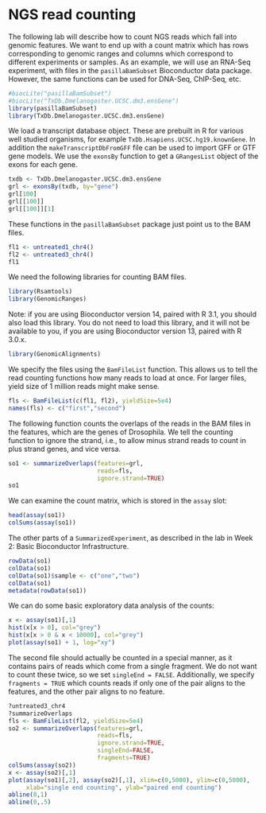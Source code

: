 # NGS read counting

The following lab will describe how to count NGS reads which fall into genomic features. We want to end up with a count matrix which has rows corresponding to genomic ranges and columns which correspond to different experiments or samples. As an example, we will use an RNA-Seq experiment, with files in the `pasillaBamSubset` Bioconductor data package. However, the same functions can be used for DNA-Seq, ChIP-Seq, etc.

```r
#biocLite("pasillaBamSubset")
#biocLite("TxDb.Dmelanogaster.UCSC.dm3.ensGene")
library(pasillaBamSubset)
library(TxDb.Dmelanogaster.UCSC.dm3.ensGene)
```

We load a transcript database object. These are prebuilt in R for various well studied organisms, for example `TxDb.Hsapiens.UCSC.hg19.knownGene`. In addition the `makeTranscriptDbFromGFF` file can be used to import GFF or GTF gene models. We use the `exonsBy` function to get a `GRangesList` object of the exons for each gene.

```r
txdb <- TxDb.Dmelanogaster.UCSC.dm3.ensGene
grl <- exonsBy(txdb, by="gene")
grl[100]
grl[[100]]
grl[[100]][1]
```

These functions in the `pasillaBamSubset` package just point us to the BAM files.

```r
fl1 <- untreated1_chr4()
fl2 <- untreated3_chr4()
fl1
```

We need the following libraries for counting BAM files.

```r
library(Rsamtools)
library(GenomicRanges)
```

Note: if you are using Bioconductor version 14, paired with R 3.1, you should also load this library. You do not need to load this library, and it will not be available to you, if you are using Bioconductor version 13, paired with R 3.0.x.

```r
library(GenomicAlignments)
```

We specify the files using the `BamFileList` function. This allows us to tell the read counting functions how many reads to load at once. For larger files, yield size of 1 million reads might make sense.

```r
fls <- BamFileList(c(fl1, fl2), yieldSize=5e4)
names(fls) <- c("first","second")
```

The following function counts the overlaps of the reads in the BAM files in the features, which are the genes of Drosophila. We tell the counting function to ignore the strand, i.e., to allow minus strand reads to count in plus strand genes, and vice versa.

```r
so1 <- summarizeOverlaps(features=grl,
                         reads=fls,
                         ignore.strand=TRUE)
so1
```

We can examine the count matrix, which is stored in the `assay` slot:

```r
head(assay(so1))
colSums(assay(so1))
```

The other parts of a `SummarizedExperiment`, as described in the lab in Week 2: Basic Bioconductor Infrastructure.

```r
rowData(so1)
colData(so1)
colData(so1)$sample <- c("one","two")
colData(so1)
metadata(rowData(so1))
```

We can do some basic exploratory data analysis of the counts:

```r
x <- assay(so1)[,1]
hist(x[x > 0], col="grey")
hist(x[x > 0 & x < 10000], col="grey")
plot(assay(so1) + 1, log="xy")
```

The second file should actually be counted in a special manner, as it contains pairs of reads which come from a single fragment. We do not want to count these twice, so we set `singleEnd = FALSE`. Additionally, we specify `fragments = TRUE` which counts reads if only one of the pair aligns to the features, and the other pair aligns to no feature.

```r
?untreated3_chr4
?summarizeOverlaps
fls <- BamFileList(fl2, yieldSize=5e4)
so2 <- summarizeOverlaps(features=grl,
                         reads=fls,
                         ignore.strand=TRUE,
                         singleEnd=FALSE, 
                         fragments=TRUE)
colSums(assay(so2))
x <- assay(so2)[,1]
plot(assay(so1)[,2], assay(so2)[,1], xlim=c(0,5000), ylim=c(0,5000),
     xlab="single end counting", ylab="paired end counting")
abline(0,1)
abline(0,.5)
```


